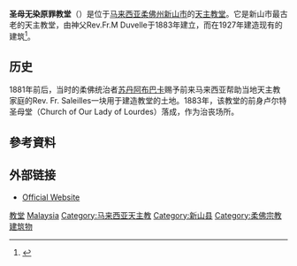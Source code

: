 {{Rough translation|time=2021-06-02T06:32:33+00:00}}
{{Infobox religious building
| name                  = 圣母无染原罪堂
| native_name           = Gereja Konsepsi Rapi <br/> Church of the Immaculate Conception
| native_name_lang      =
| former_names          =
| alternate_names       =
| image                 = Church of the Immaculate Conception (Johor Bahru).jpg
| caption               = 圣母无染原罪堂
| location              = [[新山市|新山市]]
| coordinates            ={{Coord|1|27|54.7|N|103|45|31.7|E|type:landmark_region:MY|display=inline,title}}
| osgraw                 = <!--  TEXT -->
| osgridref              = <!-- {{gbmappingsmall| TEXT}} -->
| religious_affiliation = [[天主教|天主教]]
| district              = [[新山县|新山县]]
| state                 = {{flagicon|Johor}} [[柔佛州|柔佛州]]
| country               = {{MYS}}
| website               = {{URL|https://cicjb.org/}}
| founded_by            = Rev. Fr. M Duvelle
| established           = 1883年
| groundbreaking        = 
| year_completed        = 1927年
| architecture_type     = [[教堂|教堂]]
| architecture_style    = [[维多利亚式建筑|维多利亚式]]、[[爱德华式建筑|爱德华式]]
| architect             = 
}}

'''圣母无染原罪教堂'''（{{lang-en|Church of the Immaculate Conception}}）是位于[[马来西亚|马来西亚]][[柔佛州|柔佛州]][[新山市|新山市]]的[[天主教堂|天主教堂]]。它是新山市最古老的天主教堂，由神父Rev.Fr.M Duvelle于1883年建立，而在1927年建造现有的建筑<ref>{{Cite web |url=https://cicjb.org/about-cic/history |title=存档副本 |access-date=2021-06-02 |archive-date=2021-06-03 |archive-url=https://web.archive.org/web/20210603203732/https://cicjb.org/about-cic/history |dead-url=no }}</ref>。

==历史==
1881年前后，当时的柔佛统治者[[苏丹阿布巴卡|苏丹阿布巴卡]]赐予前来马来西亚帮助当地天主教家庭的Rev. Fr. Saleilles一块用于建造教堂的土地。1883年，该教堂的前身卢尔特圣母堂（Church of Our Lady of Lourdes）落成，作为治丧场所。

==參考資料==
{{Reflist}}

==外部链接==
{{commons category}}
*[https://cicjb.org/ Official Website] {{Wayback|url=https://cicjb.org/ |date=20201124035337 }}

[[Category:馬來西亞宗教場所|教堂]]
[[Category:各国教堂|Malaysia]]
[[Category:马来西亚天主教|Category:马来西亚天主教]]
[[Category:新山县|Category:新山县]]
[[Category:柔佛宗教建筑物|Category:柔佛宗教建筑物]]


{{Malaysia-stub}}
{{Religion-buil-stub}}